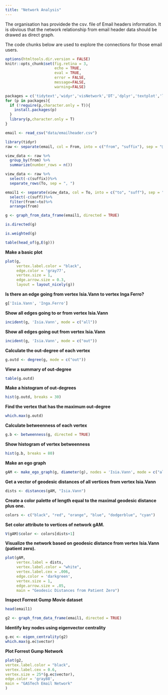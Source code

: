 ```yaml
---
title: "Network Analysis"
---
```

The organisation has providede the csv. file of Email headers information. It is obvious that the network relationship from email header data should be drawed as direct graph. 

The code chunks below are used to explore the connections for those email users.

```r
options(htmltools.dir.version = FALSE)
knitr::opts_chunk$set(fig.retina = 3,
                      echo = TRUE, 
                      eval = TRUE,
                      error = FALSE, 
                      message=FALSE, 
                      warning=FALSE)
```

```r
packages = c('tidytext','widyr','visNetwork','DT','dplyr','textplot','lubridate','tidyverse','tidygraph','ggraph','igraph','stringr','clock')
for (p in packages){
  if (!require(p,character.only = T)){
    install.packages(p)
  }
  library(p,character.only = T)
}
```

```r
email <- read_csv("data/emailheader.csv")
```


```r
library(tidyr)
raw <- separate(email, col = From, into = c("from", "suffix"), sep = "@")
```

```r
view_data <- raw %>%
  group_by(from) %>%
  summarize(number_rows = n())
```

```r
view_data <- raw %>%
  select(-c(suffix))%>%
  separate_rows(To, sep = ", ") 
```

```r
email1 <- separate(view_data, col = To, into = c("to", "suff"), sep = "@") %>%
  select(-c(suff))%>%
  filter(from!=to)%>%
  arrange(from) 
```

```r
g <- graph_from_data_frame(email1, directed = TRUE) 
```

```r
is.directed(g)
```
```r
is.weighted(g)
```
```r
table(head_of(g,E(g)))
```
**Make a basic plot**
```r
plot(g, 
     vertex.label.color = "black", 
     edge.color = 'gray77',
     vertex.size = 1,
     edge.arrow.size = 0.3,
     layout = layout_nicely(g))
```

**Is there an edge going from vertex Isia.Vann to vertex Inga Ferro?**
```r
g['Isia.Vann', 'Inga.Ferro']
```
**Show all edges going to or from vertex Isia.Vann**
```r
incident(g, 'Isia.Vann', mode = c("all"))
```
**Show all edges going out from vertex Isia.Vann**
```r
incident(g, 'Isia.Vann', mode = c("out"))
```

**Calculate the out-degree of each vertex**
```r
g.outd <- degree(g, mode = c("out"))
```

**View a summary of out-degree**
```r
table(g.outd)
```

**Make a histogram of out-degrees**
```r
hist(g.outd, breaks = 30)
```

**Find the vertex that has the maximum out-degree**
```r
which.max(g.outd)
```

**Calculate betweenness of each vertex**
```r
g.b <- betweenness(g, directed = TRUE)
```

**Show histogram of vertex betweenness**
```r
hist(g.b, breaks = 80)
```

**Make an ego graph**
```r
gAM <- make_ego_graph(g, diameter(g), nodes = 'Isia.Vann', mode = c("all"))[[1]]
```

**Get a vector of geodesic distances of all vertices from vertex Isia.Vann**
```r
dists <- distances(gAM, "Isia.Vann")
```

**Create a color palette of length equal to the maximal geodesic distance plus one.**
```r
colors <- c("black", "red", "orange", "blue", "dodgerblue", "cyan")
```

**Set color attribute to vertices of network gAM.**
```r
V(gAM)$color <- colors[dists+1]
```


**Visualize the network based on geodesic distance from vertex Isia.Vann (patient zero).**

```r
plot(gAM, 
     vertex.label = dists, 
     vertex.label.color = "white",
     vertex.label.cex = .006,
     edge.color = 'darkgreen',
     vertex.size = 1,
     edge.arrow.size = .05,
     main = "Geodesic Distances from Patient Zero")
```
**Inspect Forrest Gump Movie dataset**
```r
head(email1)
```

```r
g2 <- graph_from_data_frame(email1, directed = TRUE)
```

**Identify key nodes using eigenvector centrality**
```r
g.ec <- eigen_centrality(g2)
which.max(g.ec$vector)
```

**Plot Forrest Gump Network**
```r
plot(g2,
vertex.label.color = "black", 
vertex.label.cex = 0.6,
vertex.size = 25*(g.ec$vector),
edge.color = 'gray88',
main = "GASTech Email Network"
)
```

